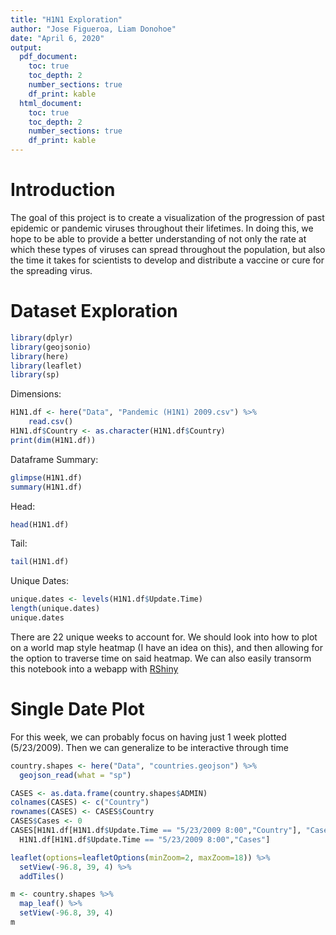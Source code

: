 ```yaml
---
title: "H1N1 Exploration"
author: "Jose Figueroa, Liam Donohoe"
date: "April 6, 2020"
output:
  pdf_document:
    toc: true
    toc_depth: 2
    number_sections: true
    df_print: kable
  html_document:
    toc: true
    toc_depth: 2
    number_sections: true
    df_print: kable
---
```


# Introduction

The goal of this project is to create a visualization of the progression of past epidemic or pandemic viruses throughout their lifetimes. In doing this, we hope to be able to provide a better understanding of not only the rate at which these types of viruses can spread throughout the population, but also the time it takes for scientists to develop and distribute a vaccine or cure for the spreading virus.

# Dataset Exploration
```r
library(dplyr)
library(geojsonio)
library(here)
library(leaflet)
library(sp)
```


Dimensions:
```r
H1N1.df <- here("Data", "Pandemic (H1N1) 2009.csv") %>%
    read.csv()
H1N1.df$Country <- as.character(H1N1.df$Country)
print(dim(H1N1.df))
```
Dataframe Summary:
```r
glimpse(H1N1.df)
summary(H1N1.df)
```


Head:
```r
head(H1N1.df)
```
Tail: 
```r
tail(H1N1.df)
```
Unique Dates:
```r
unique.dates <- levels(H1N1.df$Update.Time)
length(unique.dates)
unique.dates
```

There are 22 unique weeks to account for. We should look into how to plot on a world map style heatmap (I have an idea on this), and then allowing for the option to traverse time on said heatmap. We can also easily transorm this notebook into a webapp with [RShiny](https://shiny.rstudio.com/)

# Single Date Plot

For this week, we can probably focus on having just 1 week plotted (5/23/2009). Then we can generalize to be interactive through time

```r
country.shapes <- here("Data", "countries.geojson") %>%
  geojson_read(what = "sp")
```


```r
CASES <- as.data.frame(country.shapes$ADMIN)
colnames(CASES) <- c("Country")
rownames(CASES) <- CASES$Country
CASES$Cases <- 0
CASES[H1N1.df[H1N1.df$Update.Time == "5/23/2009 8:00","Country"], "Cases"] <- 
  H1N1.df[H1N1.df$Update.Time == "5/23/2009 8:00","Cases"]

```



```r

leaflet(options=leafletOptions(minZoom=2, maxZoom=18)) %>%
  setView(-96.8, 39, 4) %>%
  addTiles()
```

```r
m <- country.shapes %>% 
  map_leaf() %>%
  setView(-96.8, 39, 4)
m
```

